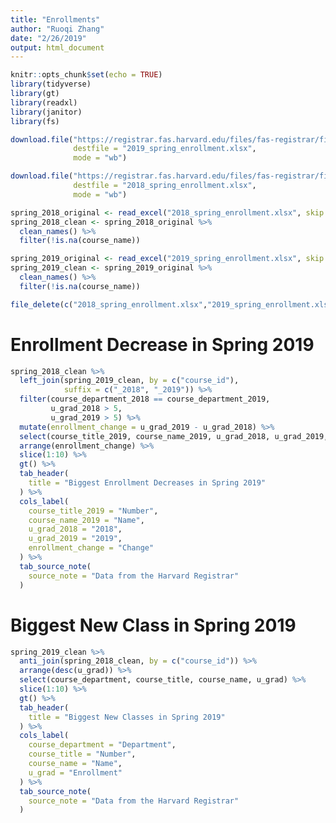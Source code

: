 ```yaml
---
title: "Enrollments"
author: "Ruoqi Zhang"
date: "2/26/2019"
output: html_document
---
```


```r
knitr::opts_chunk$set(echo = TRUE)
library(tidyverse)
library(gt)
library(readxl)
library(janitor)
library(fs)
```

```r
download.file("https://registrar.fas.harvard.edu/files/fas-registrar/files/class_enrollment_summary_by_term_2.28.19.xlsx",
              destfile = "2019_spring_enrollment.xlsx",
              mode = "wb")

download.file("https://registrar.fas.harvard.edu/files/fas-registrar/files/class_enrollment_summary_by_term_03.06.18.xlsx",
              destfile = "2018_spring_enrollment.xlsx",
              mode = "wb")

spring_2018_original <- read_excel("2018_spring_enrollment.xlsx", skip = 3)
spring_2018_clean <- spring_2018_original %>% 
  clean_names() %>% 
  filter(!is.na(course_name))

spring_2019_original <- read_excel("2019_spring_enrollment.xlsx", skip = 3)
spring_2019_clean <- spring_2019_original %>% 
  clean_names() %>% 
  filter(!is.na(course_name))

file_delete(c("2018_spring_enrollment.xlsx","2019_spring_enrollment.xlsx"))

```

# Enrollment Decrease in Spring 2019

```r
spring_2018_clean %>% 
  left_join(spring_2019_clean, by = c("course_id"), 
            suffix = c("_2018", "_2019")) %>% 
  filter(course_department_2018 == course_department_2019,
         u_grad_2018 > 5,
         u_grad_2019 > 5) %>% 
  mutate(enrollment_change = u_grad_2019 - u_grad_2018) %>% 
  select(course_title_2019, course_name_2019, u_grad_2018, u_grad_2019, enrollment_change) %>% 
  arrange(enrollment_change) %>% 
  slice(1:10) %>% 
  gt() %>% 
  tab_header(
    title = "Biggest Enrollment Decreases in Spring 2019"
  ) %>% 
  cols_label(
    course_title_2019 = "Number",
    course_name_2019 = "Name",
    u_grad_2018 = "2018",
    u_grad_2019 = "2019",
    enrollment_change = "Change"
  ) %>% 
  tab_source_note(
    source_note = "Data from the Harvard Registrar"
  )
```

# Biggest New Class in Spring 2019

```r
spring_2019_clean %>% 
  anti_join(spring_2018_clean, by = c("course_id")) %>% 
  arrange(desc(u_grad)) %>% 
  select(course_department, course_title, course_name, u_grad) %>% 
  slice(1:10) %>% 
  gt() %>% 
  tab_header(
    title = "Biggest New Classes in Spring 2019"
  ) %>% 
  cols_label(
    course_department = "Department",
    course_title = "Number",
    course_name = "Name",
    u_grad = "Enrollment"
  ) %>% 
  tab_source_note(
    source_note = "Data from the Harvard Registrar"
  )
```

